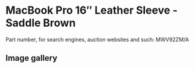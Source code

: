
# MacBook Pro 16″ Leather Sleeve - Saddle Brown

Part number, for search engines, auction websites and such: MWV92ZM/A

## Image gallery

<div style={{ width: "768px" }}>
  <GalleryComponent
    images={[
      {
        original: "/everysource/MWV92.webp",
        thumbnail: "/everypreview/MWV92.webp",
      },
      {
        original: "/everysource/MWV92_AV1.webp",
        thumbnail: "/everypreview/MWV92_AV1.webp",
      },
      {
        original: "/everysource/MWV92_AV2_SILVER.webp",
        thumbnail: "/everypreview/MWV92_AV2_SILVER.webp",
      },
      {
        original: "/everysource/MWV92_AV2_SPACE_GRAY.webp",
        thumbnail: "/everypreview/MWV92_AV2_SPACE_GRAY.webp",
      }
    ]}
  />
</div>